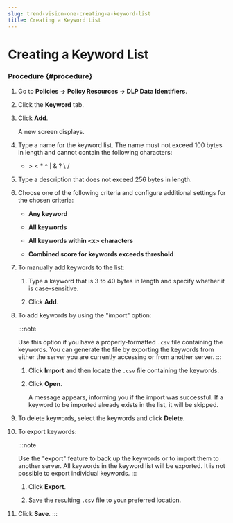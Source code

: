 ```yaml
---
slug: trend-vision-one-creating-a-keyword-list
title: Creating a Keyword List
---
```

# Creating a Keyword List

### Procedure {#procedure}

1.  Go to **Policies → Policy Resources → DLP Data Identifiers**.

2.  Click the **Keyword** tab.

3.  Click **Add**.

    A new screen displays.

4.  Type a name for the keyword list. The name must not exceed 100 bytes in length and cannot contain the following characters:

    - \> \< \* ^ | & ? \\ /

5.  Type a description that does not exceed 256 bytes in length.

6.  Choose one of the following criteria and configure additional settings for the chosen criteria:

    - **Any keyword**

    - **All keywords**

    - **All keywords within \<x\> characters**

    - **Combined score for keywords exceeds threshold**

7.  To manually add keywords to the list:

    1.  Type a keyword that is 3 to 40 bytes in length and specify whether it is case-sensitive.

    2.  Click **Add**.

8.  To add keywords by using the "import" option:

    :::note

    Use this option if you have a properly-formatted `.csv` file containing the keywords. You can generate the file by exporting the keywords from either the server you are currently accessing or from another server.
    :::

    1.  Click **Import** and then locate the `.csv` file containing the keywords.

    2.  Click **Open**.

        A message appears, informing you if the import was successful. If a keyword to be imported already exists in the list, it will be skipped.

9.  To delete keywords, select the keywords and click **Delete**.

10. To export keywords:

    :::note

    Use the "export" feature to back up the keywords or to import them to another server. All keywords in the keyword list will be exported. It is not possible to export individual keywords.
    :::

    1.  Click **Export**.

    2.  Save the resulting `.csv` file to your preferred location.

11. Click **Save**.
:::
